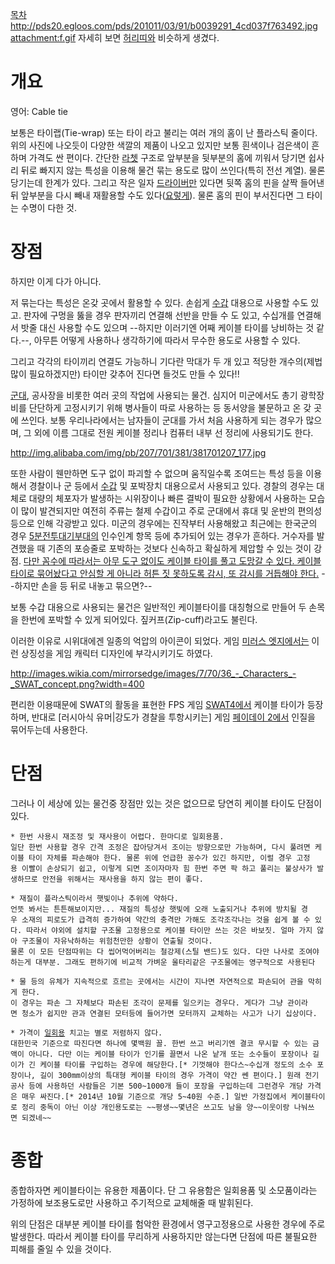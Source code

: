 [[목차]]
http://pds20.egloos.com/pds/201011/03/91/b0039291_4cd037f763492.jpg
attachment:f.gif
자세히 보면 [[허리띠]]와 비슷하게 생겼다.

= 개요 =
영어: Cable tie

보통은 타이랩(Tie-wrap) 또는 타이 라고 불리는 여러 개의 홈이 난 플라스틱 줄이다. 위의 사진에 나오듯이 다양한 색깔의 제품이 나오고 있지만 보통 흰색이나 검은색이 흔하며 가격도 싼 편이다. 
간단한 [[라쳇]] 구조로 앞부분을 뒷부분의 홈에 끼워서 당기면 쉽사리 뒤로 빠지지 않는 특성을 이용해 물건 묶는 용도로 많이 쓰인다(특히 전선 계열). 물론 당기는데 한계가 있다. 그리고 작은 일자 [[드라이버]]만 있다면 뒷쪽 홈의 핀을 살짝 들어낸 뒤 앞부분을 다시 빼내 재활용할 수도 있다([http://pds20.egloos.com/pmf/201011/03/91/b0039291_4cd16815eed0c.jpg 요렇게]). 물론 홈의 핀이 부서진다면 그 타이는 수명이 다한 것.

= 장점 =
하지만 이게 다가 아니다.

저 묶는다는 특성은 온갖 곳에서 활용할 수 있다. 손쉽게 [[수갑]] 대용으로 사용할 수도 있고. 판자에 구멍을 뚫을 경우 판자끼리 연결해 선반을 만들 수 도 있고, 수십개를 연결해서 밧줄 대신 사용할 수도 있으며 --하지만 이러기엔 어째 케이블 타이를 낭비하는 것 같다.--, 아무튼 어떻게 사용하나 생각하기에 따라서 무수한 용도로 사용할 수 있다.

그리고 각각의 타이끼리 연결도 가능하니 기다란 막대가 두 개 있고 적당한 개수의(제법 많이 필요하겠지만) 타이만 갖추어 진다면 들것도 만들 수 있다!!

[[군대]], 공사장을 비롯한 여러 곳의 작업에 사용되는 물건. 심지어 미군에서도 총기 광학장비를 단단하게 고정시키기 위해 병사들이 따로 사용하는 등 동서양을 불문하고 온 갖 곳에 쓰인다. 보통 우리나라에서는 남자들이 군대를 가서 처음 사용하게 되는 경우가 많으며, 그 외에 이름 그대로 전원 케이블 정리나 컴퓨터 내부 선 정리에 사용되기도 한다.


http://img.alibaba.com/img/pb/207/701/381/381701207_177.jpg


또한 사람이 웬만하면 도구 없이 파괴할 수 없으며 움직일수록 조여드는 특성 등을 이용해서 경찰이나 군 등에서 [[수갑]] 및 포박장치 대용으로서 사용되고 있다. 경찰의 경우는 대체로 대량의 체포자가 발생하는 시위장이나 빠른 결박이 필요한 상황에서 사용하는 모습이 많이 발견되지만 여전히 주류는 철제 수갑이고 주로 군대에서 휴대 및 운반의 편의성등으로 인해 각광받고 있다. 미군의 경우에는 진작부터 사용해왔고 최근에는 한국군의 경우 [[5분전투대기부대]]의 인수인계 항목 등에 추가되어 있는 경우가 흔하다. 거수자를 발견했을 때 기존의 포승줄로 포박하는 것보다 신속하고 확실하게 제압할 수 있는 것이 강점. [http://www.itstactical.com/skillcom/lock-picking/how-to-escape-from-zip-ties/ 다만 꼼수에 따라서는 아무 도구 없이도 케이블 타이를 풀고 도망갈 수 있다. 케이블 타이로 묶어놨다고 안심할 게 아니라 허튼 짓 못하도록 감시, 또 감시를 거듭해야 한다.] --하지만 손을 등 뒤로 내놓고 묶으면?--

보통 수갑 대용으로 사용되는 물건은 일반적인 케이블타이를 대칭형으로 만들어 두 손목을 한번에 포박할 수 있게 되어있다. 짚커프(Zip-cuff)라고도 불린다.

이러한 이유로 시위대에겐 일종의 억압의 아이콘이 되었다. 게임 [[미러스 엣지]]에서는 이런 상징성을 게임 캐릭터 디자인에 부각시키기도 하였다.

http://images.wikia.com/mirrorsedge/images/7/70/36_-_Characters_-_SWAT_concept.png?width=400

편리한 이용때문에 SWAT의 활동을 표현한 FPS 게임 [[SWAT4]]에서 케이블 타이가 등장하며, 반대로 [러시아식 유머|강도가 경찰을 투항시키는] 게임 [[페이데이 2]]에서 인질을 묶어두는데 사용한다.
= 단점 =
그러나 이 세상에 있는 물건중 장점만 있는 것은 없으므로 당연히 케이블 타이도 단점이 있다.

 * 한번 사용시 재조정 및 재사용이 어렵다. 한마디로 일회용품.
 일단 한번 사용할 경우 간격 조정은 잡아당겨서 조이는 방향으로만 가능하며, 다시 풀려면 케이블 타이 자체를 파손해야 한다. 물론 위에 언급한 꽁수가 있긴 하지만, 이럴 경우 고정용 이빨이 손상되기 쉽고, 이렇게 되면 조이자마자 힘 한번 주면 팍 하고 풀리는 불상사가 발생하므로 안전을 위해서는 재사용을 하지 않는 편이 좋다.

 * 재질이 플라스틱이라서 햇빛이나 추위에 약하다.
 언뜻 봐서는 튼튼해보이지만... 재질의 특성상 햇빛에 오래 노출되거나 추위에 방치될 경우 소재의 피로도가 급격히 증가하여 약간의 충격만 가해도 조각조각나는 것을 쉽게 볼 수 있다. 따라서 야외에 설치할 구조물 고정용으로 케이블 타이만 쓰는 것은 바보짓. 얼마 가지 않아 구조물이 자유낙하하는 위험천만한 상황이 연출될 것이다.
 물론 이 모든 단점따위는 다 씹어먹어버리는 철강제(스틸 밴드)도 있다. 다만 나사로 조여야하는게 대부분. 그래도 편하기에 비교적 가벼운 울타리같은 구조물에는 영구적으로 사용된다

 * 물 등의 유체가 지속적으로 흐르는 곳에서는 시간이 지나면 자연적으로 파손되어 관을 막히게 한다.
 이 경우는 파손 그 자체보다 파손된 조각이 문제를 일으키는 경우다. 게다가 그냥 관이라면 청소가 쉽지만 관과 연결된 모터등에 들어가면 모터까지 교체하는 사고가 나기 십상이다.

 * 가격이 [[일회용]] 치고는 별로 저렴하지 않다.
 대한민국 기준으로 따진다면 하나에 몇백원 꼴. 한번 쓰고 버리기엔 결코 무시할 수 있는 금액이 아니다. 다만 이는 케이블 타이가 인기를 끌면서 나온 낱개 또는 소수들이 포장이나 길이가 긴 케이블 타이를 구입하는 경우에 해당한다.[* 기껏해야 한다스~수십개 정도의 소수 포장이나, 길이 300mm이상의 특대형 케이블 타이의 경우 가격이 약간 쎈 편이다.] 원래 전기공사 등에 사용하던 사람들은 기본 500~1000개 들이 포장을 구입하는데 그런경우 개당 가격은 매우 싸진다.[* 2014년 10월 기준으로 개당 5~40원 수준.] 일반 가정집에서 케이블타이로 정리 중독이 아닌 이상 개인용도로는 ~~평생~~몇년은 쓰고도 남을 양~~이웃이랑 나눠쓰면 되겠네~~

= 종합 =
종합하자면 케이블타이는 유용한 제품이다. 단 그 유용함은 일회용품 및 소모품이라는 가정하에 보조용도로만 사용하고 주기적으로 교체해줄 때 발휘된다.

위의 단점은 대부분 케이블 타이를 험악한 환경에서 영구고정용으로 사용한 경우에 주로 발생한다. 따라서 케이블 타이를 무리하게 사용하지만 않는다면 단점에 따른 불필요한 피해를 줄일 수 있을 것이다.
